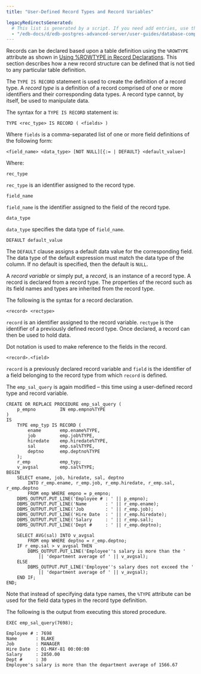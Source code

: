 ```yaml
---
title: "User-Defined Record Types and Record Variables"

legacyRedirectsGenerated:
  # This list is generated by a script. If you need add entries, use the `legacyRedirects` key.
  - "/edb-docs/d/edb-postgres-advanced-server/user-guides/database-compatibility-stored-procedural-language-guide/13/user_defined_record_types_and_record_variables.html"
---
```


<div id="user_defined_record_types_and_record_variables" class="registered_link"></div>

Records can be declared based upon a table definition using the `%ROWTYPE` attribute as shown in [Using %ROWTYPE in Record Declarations](03_using__row_type_in_record_declarations/#%5Busing%5D()%25_row_type_in_record_declarations). This section describes how a new record structure can be defined that is not tied to any particular table definition.

The `TYPE IS RECORD` statement is used to create the definition of a record type. A *record type* is a definition of a record comprised of one or more identifiers and their corresponding data types. A record type cannot, by itself, be used to manipulate data.

The syntax for a `TYPE IS RECORD` statement is:

```text
TYPE <rec_type> IS RECORD ( <fields> )
```

Where `fields` is a comma-separated list of one or more field definitions of the following form:

```text
<field_name> <data_type> [NOT NULL][{:= | DEFAULT} <default_value>]
```

Where:

`rec_type`

 `rec_type` is an identifier assigned to the record type.

`field_name`

 `field_name` is the identifier assigned to the field of the record type.

`data_type`

 `data_type` specifies the data type of `field_name`.

`DEFAULT default_value`

 The `DEFAULT` clause assigns a default data value for the corresponding field. The data type of the default expression must match the data type of the column. If no default is specified, then the default is `NULL`.

A *record variable* or simply put, a *record*, is an instance of a record type. A record is declared from a record type. The properties of the record such as its field names and types are inherited from the record type.

The following is the syntax for a record declaration.

```text
<record> <rectype>
```

`record` is an identifier assigned to the record variable. `rectype` is the identifier of a previously defined record type. Once declared, a record can then be used to hold data.

Dot notation is used to make reference to the fields in the record.

```text
<record>.<field>
```

`record` is a previously declared record variable and `field` is the identifier of a field belonging to the record type from which `record` is defined.

The `emp_sal_query` is again modified – this time using a user-defined record type and record variable.

```text
CREATE OR REPLACE PROCEDURE emp_sal_query (
    p_empno         IN emp.empno%TYPE
)
IS
    TYPE emp_typ IS RECORD (
        ename       emp.ename%TYPE,
        job         emp.job%TYPE,
        hiredate    emp.hiredate%TYPE,
        sal         emp.sal%TYPE,
        deptno      emp.deptno%TYPE
    );
    r_emp           emp_typ;
    v_avgsal        emp.sal%TYPE;
BEGIN
    SELECT ename, job, hiredate, sal, deptno
        INTO r_emp.ename, r_emp.job, r_emp.hiredate, r_emp.sal, r_emp.deptno
        FROM emp WHERE empno = p_empno;
    DBMS_OUTPUT.PUT_LINE('Employee # : ' || p_empno);
    DBMS_OUTPUT.PUT_LINE('Name       : ' || r_emp.ename);
    DBMS_OUTPUT.PUT_LINE('Job        : ' || r_emp.job);
    DBMS_OUTPUT.PUT_LINE('Hire Date  : ' || r_emp.hiredate);
    DBMS_OUTPUT.PUT_LINE('Salary     : ' || r_emp.sal);
    DBMS_OUTPUT.PUT_LINE('Dept #     : ' || r_emp.deptno);

    SELECT AVG(sal) INTO v_avgsal
        FROM emp WHERE deptno = r_emp.deptno;
    IF r_emp.sal > v_avgsal THEN
        DBMS_OUTPUT.PUT_LINE('Employee''s salary is more than the '
            || 'department average of ' || v_avgsal);
    ELSE
        DBMS_OUTPUT.PUT_LINE('Employee''s salary does not exceed the '
            || 'department average of ' || v_avgsal);
    END IF;
END;
```

Note that instead of specifying data type names, the `%TYPE` attribute can be used for the field data types in the record type definition.

The following is the output from executing this stored procedure.

```text
EXEC emp_sal_query(7698);

Employee # : 7698
Name       : BLAKE
Job        : MANAGER
Hire Date  : 01-MAY-81 00:00:00
Salary     : 2850.00
Dept #     : 30
Employee's salary is more than the department average of 1566.67
```

